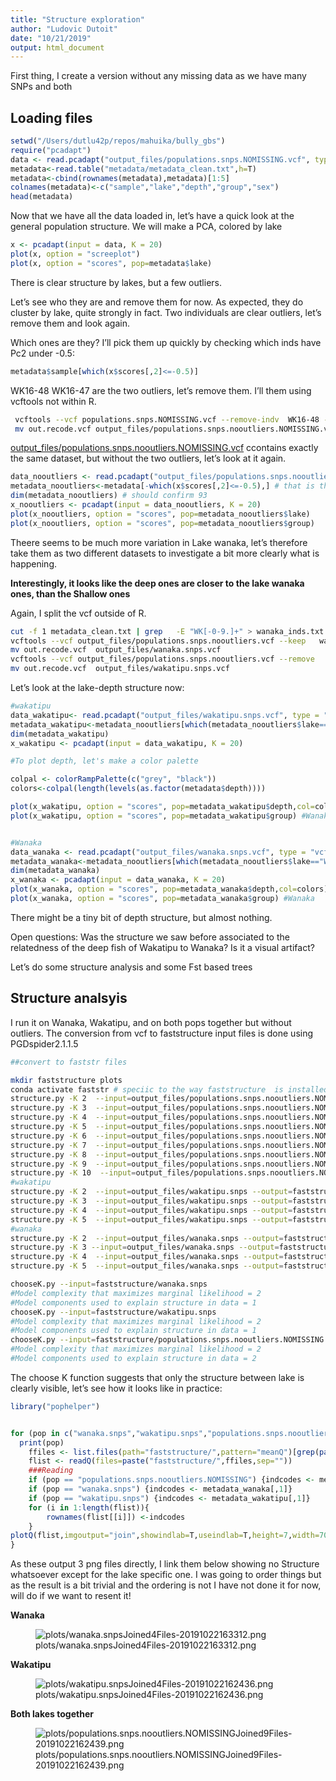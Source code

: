 ```yaml
---
title: "Structure exploration"
author: "Ludovic Dutoit"
date: "10/21/2019"
output: html_document
---
```


First thing, I create a version without any missing data as we have many SNPs and both 

## Loading files
```r
setwd("/Users/dutlu42p/repos/mahuika/bully_gbs") 
require("pcadapt")
data <- read.pcadapt("output_files/populations.snps.NOMISSING.vcf", type = "vcf") # New dataset
metadata<-read.table("metadata/metadata_clean.txt",h=T)
metadata<-cbind(rownames(metadata),metadata)[1:5]
colnames(metadata)<-c("sample","lake","depth","group","sex")
head(metadata)
```

Now that we have all the data loaded in, let's have a quick look
at the general population structure. We will make a PCA, colored by lake


```r
x <- pcadapt(input = data, K = 20) 
plot(x, option = "screeplot")
plot(x, option = "scores", pop=metadata$lake) 
```



There is clear structure by lakes, but a few outliers.

Let's see who they are and remove them for now.
As expected, they do cluster by lake, quite strongly in fact. Two individuals are clear outliers, let's remove them and look again.

Which ones are they? I'll pick them up quickly by checking which inds have Pc2 under -0.5:
```r
metadata$sample[which(x$scores[,2]<=-0.5)]

```

 WK16-48 WK16-47 are the two outliers, let's remove them. I'll  them using vcftools not within R.
 
```bash
 vcftools --vcf populations.snps.NOMISSING.vcf --remove-indv  WK16-48 --remove-indv WK16-47 --recode
 mv out.recode.vcf output_files/populations.snps.nooutliers.NOMISSING.vcf
```

[output_files/populations.snps.nooutliers.NOMISSING.vcf](output_files/populations.snps.nooutliers.NOMISSING.vcf) ccontains exactly the same dataset, but without the two outliers, let's look at it again.

```r
data_nooutliers <- read.pcadapt("output_files/populations.snps.nooutliers.NOMISSING.vcf", type = "vcf") 
metadata_nooutliers<-metadata[-which(x$scores[,2]<=-0.5),] # that is the way we found them, we remove them too
dim(metadata_nooutliers) # should confirm 93
x_nooutliers <- pcadapt(input = data_nooutliers, K = 20) 
plot(x_nooutliers, option = "scores", pop=metadata_nooutliers$lake) 
plot(x_nooutliers, option = "scores", pop=metadata_nooutliers$group) 

```


Theere seems to be much more variation in Lake wanaka, let's therefore take them as two different datasets to investigate a bit more clearly what is happening.

**Interestingly, it looks like the deep ones are closer to the lake wanaka ones, than the Shallow ones**

Again, I split the vcf outside of R.

```bash
cut -f 1 metadata_clean.txt | grep   -E "WK[-0-9.]+" > wanaka_inds.txt
vcftools --vcf output_files/populations.snps.nooutliers.vcf --keep   wanaka_inds.txt --recode 
mv out.recode.vcf  output_files/wanaka.snps.vcf
vcftools --vcf output_files/populations.snps.nooutliers.vcf --remove   wanaka_inds.txt --recode 
mv out.recode.vcf  output_files/wakatipu.snps.vcf
```

Let's look at the lake-depth structure now:

```r
#wakatipu
data_wakatipu<- read.pcadapt("output_files/wakatipu.snps.vcf", type = "vcf") 
metadata_wakatipu<-metadata_nooutliers[which(metadata_nooutliers$lake=="Wakatipu"),] # that is the way we found them, we remove them too
dim(metadata_wakatipu)
x_wakatipu <- pcadapt(input = data_wakatipu, K = 20) 

#To plot depth, let's make a color palette

colpal <- colorRampPalette(c("grey", "black"))
colors<-colpal(length(levels(as.factor(metadata$depth))))

plot(x_wakatipu, option = "scores", pop=metadata_wakatipu$depth,col=colors) #Wanaka
plot(x_wakatipu, option = "scores", pop=metadata_wakatipu$group) #Wanaka


#Wanaka
data_wanaka <- read.pcadapt("output_files/wanaka.snps.vcf", type = "vcf") 
metadata_wanaka<-metadata_nooutliers[which(metadata_nooutliers$lake=="Wanaka"),] # that is the way we found them, we remove them too
dim(metadata_wanaka)
x_wanaka <- pcadapt(input = data_wanaka, K = 20) 
plot(x_wanaka, option = "scores", pop=metadata_wanaka$depth,col=colors) #Wanaka
plot(x_wanaka, option = "scores", pop=metadata_wanaka$group) #Wanaka
```


There might be a tiny bit of depth structure, but almost nothing. 

Open questions: Was the structure we saw before associated to the relatedness of the deep fish of Wakatipu to Wanaka? Is it a visual artifact?

Let's do some structure analysis and some Fst based trees


## Structure analsyis

I run it on Wanaka, Wakatipu, and on both pops together but without outliers. The conversion from vcf to faststructure input files is done using PGDspider2.1.1.5

```bash

##convert to faststr files

mkdir faststructure plots
conda activate faststr # speciic to the way faststructure  is installed on my computer
structure.py -K 2  --input=output_files/populations.snps.nooutliers.NOMISSING --output=faststructure/populations.snps.nooutliers.NOMISSING  --format=str
structure.py -K 3  --input=output_files/populations.snps.nooutliers.NOMISSING --output=faststructure/populations.snps.nooutliers.NOMISSING  --format=str
structure.py -K 4  --input=output_files/populations.snps.nooutliers.NOMISSING --output=faststructure/populations.snps.nooutliers.NOMISSING  --format=str
structure.py -K 5  --input=output_files/populations.snps.nooutliers.NOMISSING --output=faststructure/populations.snps.nooutliers.NOMISSING  --format=str
structure.py -K 6  --input=output_files/populations.snps.nooutliers.NOMISSING --output=faststructure/populations.snps.nooutliers.NOMISSING  --format=str
structure.py -K 7  --input=output_files/populations.snps.nooutliers.NOMISSING --output=faststructure/populations.snps.nooutliers.NOMISSING  --format=str
structure.py -K 8  --input=output_files/populations.snps.nooutliers.NOMISSING --output=faststructure/populations.snps.nooutliers.NOMISSING  --format=str
structure.py -K 9  --input=output_files/populations.snps.nooutliers.NOMISSING --output=faststructure/populations.snps.nooutliers.NOMISSING  --format=str
structure.py -K 10  --input=output_files/populations.snps.nooutliers.NOMISSING --output=faststructure/populations.snps.nooutliers.NOMISSING  --format=str
#wakatipu
structure.py -K 2  --input=output_files/wakatipu.snps --output=faststructure/wakatipu.snps  --format=str
structure.py -K 3  --input=output_files/wakatipu.snps --output=faststructure/wakatipu.snps  --format=str
structure.py -K 4  --input=output_files/wakatipu.snps --output=faststructure/wakatipu.snps  --format=str
structure.py -K 5  --input=output_files/wakatipu.snps --output=faststructure/wakatipu.snps  --format=str
#wanaka
structure.py -K 2  --input=output_files/wanaka.snps --output=faststructure/wanaka.snps  --format=str
structure.py -K 3 --input=output_files/wanaka.snps --output=faststructure/wanaka.snps  --format=str
structure.py -K 4  --input=output_files/wanaka.snps --output=faststructure/wanaka.snps  --format=str
structure.py -K 5  --input=output_files/wanaka.snps --output=faststructure/wanaka.snps  --format=str

chooseK.py --input=faststructure/wanaka.snps
#Model complexity that maximizes marginal likelihood = 2
#Model components used to explain structure in data = 1
chooseK.py --input=faststructure/wakatipu.snps
#Model complexity that maximizes marginal likelihood = 2
#Model components used to explain structure in data = 1
chooseK.py --input=faststructure/populations.snps.nooutliers.NOMISSING
#Model complexity that maximizes marginal likelihood = 2
#Model components used to explain structure in data = 2
```

The choose K function suggests that only the structure between lake is clearly visible, let's see how it looks like in practice:

```r
library("pophelper")


for (pop in c("wanaka.snps","wakatipu.snps","populations.snps.nooutliers.NOMISSING")){
  print(pop)
    ffiles <- list.files(path="faststructure/",pattern="meanQ")[grep(paste("^",pop,sep=""),perl=T,list.files(path="faststructure/",pattern= "meanQ"))]
    flist <- readQ(files=paste("faststructure/",ffiles,sep=""))
    ###Reading 
    if (pop == "populations.snps.nooutliers.NOMISSING") {indcodes <- metadata_nooutliers[,1]}
    if (pop == "wanaka.snps") {indcodes <- metadata_wanaka[,1]}
    if (pop == "wakatipu.snps") {indcodes <- metadata_wakatipu[,1]}
    for (i in 1:length(flist)){
        rownames(flist[[i]]) <-indcodes
    }
plotQ(flist,imgoutput="join",showindlab=T,useindlab=T,height=7,width=70,grplabangle=0,exportpath=paste("plots/",pop,sep=""),ordergrp=T)
}

```

As these output 3 png files directly, I link them below showing no Structure whatsoever except for the lake specific one. I was going to order things but as the result is a bit trivial and the ordering is not I have not done it for now, will do if we want to resent it!



**Wanaka**

![plots/wanaka.snpsJoined4Files-20191022163312.png](plots/wanaka.snpsJoined4Files-20191022163312.png)

**Wakatipu**

![plots/wakatipu.snpsJoined4Files-20191022162436.png](plots/wakatipu.snpsJoined4Files-20191022162436.png)

**Both lakes together**

![plots/populations.snps.nooutliers.NOMISSINGJoined9Files-20191022162439.png](plots/populations.snps.nooutliers.NOMISSINGJoined9Files-20191022162439.png)


